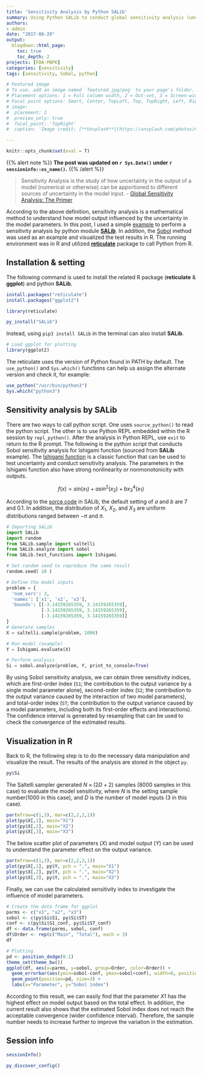 ```yaml
---
title: 'Sensitivity Analysis by Python SALib'
summary: Using Python SALib to conduct global sensitivity analysis (under R interface)
authors:
- admin
date: "2017-08-29"
output:
  blogdown::html_page:
    toc: true
    toc_depth: 2
projects: [FDA-PBPK]
categories: [sensitivity]
tags: [sensitivity, Sobol, python]

# Featured image
# To use, add an image named `featured.jpg/png` to your page's folder.
# Placement options: 1 = Full column width, 2 = Out-set, 3 = Screen-width
# Focal point options: Smart, Center, TopLeft, Top, TopRight, Left, Right, BottomLeft, Bottom, BottomRight  
# image:
#  placement: 2
#  preview_only: true
#  focal_point: 'TopRight'
#  caption: 'Image credit: [**Unsplash**](https://unsplash.com/photos/CpkOjOcXdUY)'

---
```


```r
knitr::opts_chunk$set(eval = T)
```

{{% alert note %}}
<strong>**The post was updated on `r Sys.Date()` under `r sessioninfo::os_name()`.**</strong>
{{% /alert %}}

> Sensitivity Analysis is the study of how uncertainty in the output of a model (numerical or otherwise) can be apportioned to different sources of uncertainty in the model input. - [Global Sensitivity Analysis: The Primer](https://www.wiley.com/en-us/Global+Sensitivity+Analysis%3A+The+Primer-p-9780470059975)

According to the above definition, sensitivity analysis is a mathematical method to understand how model output influenced by the uncertainty in the model parameters. In this post, I used a simple [example](https://salib.readthedocs.io/en/latest/basics.html) to perform a sensitivity analysis by python module [**SALib**](https://salib.readthedocs.io/en/latest/index.html). In addition, the [Sobol](https://salib.readthedocs.io/en/latest/api.html#sobol-sensitivity-analysis) method was used as an example and visualized the test results in R. The running environment was in R and utilized [**reticulate**](https://rstudio.github.io/reticulate/) package to call Python from R. 

## Installation & setting

The following command is used to install the related R package (**reticulate** & **ggplot**) and python **SALib**.

```r
install.packages("reticulate")
install.packages("ggplot2")
```

```r
library(reticulate)
```

```r
py_install("SALib")
```

Instead, using `pip3 install SALib` in the terminal can also install **SALib**.

```r
# Load ggplot for plotting
library(ggplot2)
```

The reticulate uses the version of Python found in PATH by default. The `use_python()` and `Sys.which()` functions can help us assign the alternate version and check it, for example:

```r
use_python("/usr/bin/python3")
Sys.which("python3")
```

## Sensitivity analysis by SALib

There are two ways to call python script. One uses ` source_python()` to read the python script. The other is to use Python REPL embedded within the R session by `repl_python()`. After the analysis in Python REPL, use `exit` to return to the R prompt. The following is the python script that conducts Sobol sensitivity analysis for Ishigami function (sourced from **SALib** example).
The [Ishigami function](https://www.sfu.ca/~ssurjano/ishigami.html) is a classic function that can be used to test uncertainty and conduct sensitivity analysis. The parameters in the Ishigami function also have strong nonlinearity or nonmonotonicity with outputs.

$$f(x)=sin(x_1)+asin^2(x_2)+bx_{3}^4(x_1)$$

According to the [sorce code](https://github.com/SALib/SALib/blob/master/src/SALib/test_functions/Ishigami.py) in SALib, the default setting of $a$ and $b$ are 7 and 0.1. In addition, the distribution of $X_1$, $X_2$, and $X_3$ are uniform distributions ranged between $-\pi$ and $\pi$.

```python
# Importing SALib
import SALib
import random
from SALib.sample import saltelli
from SALib.analyze import sobol
from SALib.test_functions import Ishigami

# Set random seed to reproduce the same result
random.seed( 10 )

# Define the model inputs
problem = {
  'num_vars': 3,
  'names': ['x1', 'x2', 'x3'],
  'bounds': [[-3.14159265359, 3.14159265359],
             [-3.14159265359, 3.14159265359],
             [-3.14159265359, 3.14159265359]]
}
# Generate samples
X = saltelli.sample(problem, 1000)

# Run model (example)
Y = Ishigami.evaluate(X)

# Perform analysis
Si = sobol.analyze(problem, Y, print_to_console=True)
```

By using Sobol sensitivity analysis, we can obtain three sensitivity indices, which are first-order index (`S1`; the contribution to the output variance by a single model parameter alone), second-order index (`S2`; the contribution to the output variance caused by the interaction of two model parameters), and total-order index  (`ST`; the contribution to the output variance caused by a model parameters, including both its first-order effects and interactions). The confidence interval is generated by resampling that can be used to check the convergence of the estimated results.

## Visualization in R

Back to R, the following step is to do the necessary data manipulation and visualize the result. The results of the analysis are stored in the object `py`.

```r
py$Si
```

The Saltelli sampler generated $N\times(2D+2)$ samples (8000 samples in this case) to evaluate the model sensitivity, where $N$ is the setting sample number(1000 in this case), and $D$ is the number of model inputs (3 in this case).

```r
par(mfrow=c(1,3), mar=c(2,2,2,1))
plot(py$X[,1], main="X1")
plot(py$X[,2], main="X2")
plot(py$X[,3], main="X3")
```

The below scatter plot of parameters ($X$) and model output ($Y$) can be used to understand the parameter effect on the output variance.

```r
par(mfrow=c(1,3), mar=c(2,2,2,1))
plot(py$X[,1], py$Y, pch = ".", main="X1")
plot(py$X[,2], py$Y, pch = ".", main="X2")
plot(py$X[,3], py$Y, pch = ".", main="X3")
```

Finally, we can use the calculated sensitivity index to investigate the influence of model parameters.

```r
# Create the data frame for ggplot
parms <- c("x1", "x2", "x3")
sobol <- c(py$Si$S1, py$Si$ST)
conf <- c(py$Si$S1_conf, py$Si$ST_conf)
df <- data.frame(parms, sobol, conf)
df$Order <- rep(c("Main", "Total"), each = 3)
df
```

```r
# Plotting
pd <- position_dodge(0.1)
theme_set(theme_bw())
ggplot(df, aes(x=parms, y=sobol, group=Order, color=Order)) + 
  geom_errorbar(aes(ymin=sobol-conf, ymax=sobol+conf), width=0, position=pd) +
  geom_point(position=pd, size=3) +
  labs(x="Parameter", y="Sobol index")
```

According to this result, we can easily find that the parameter $X1$ has the highest effect on model output based on the total effect. In addition, the current result also shows that the estimated Sobol index does not reach the acceptable convergence (wider confidence interval). Therefore, the sample number needs to increase further to improve the variation in the estimation.

## Session info

```r
sessionInfo()
```

```r
py_discover_config()
```
